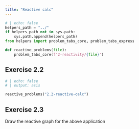 ```yaml
---
title: "Reactive calc"
---
```


```python
# | echo: false
helpers_path = "../"
if helpers_path not in sys.path:
    sys.path.append(helpers_path)
from helpers import problem_tabs_core, problem_tabs_express

def reactive_problems(file):
    problem_tabs_core(f"2-reactivity/{file}")


```

## Exercise 2.2

```python
# | echo: false
# | output: asis

reactive_problems("2.2-reactive-calc")
```

## Exercise 2.3

Draw the reactive graph for the above application